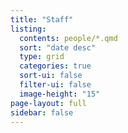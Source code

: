 ---
title: "Staff"
listing:
  contents: people/*.qmd
  sort: "date desc"
  type: grid
  categories: true
  sort-ui: false
  filter-ui: false
  image-height: "15"
page-layout: full
sidebar: false
---


